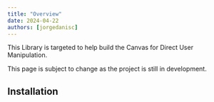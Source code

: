 ```yaml
---
title: "Overview"
date: 2024-04-22
authors: [jorgedanisc]
---
```


This Library is targeted to help build the Canvas for Direct User Manipulation.


<Callout type="warning" icon="⚠️">
  This page is subject to change as the project is still in development.
</Callout>


## Installation

```bash

```